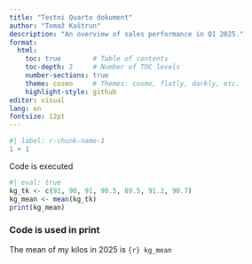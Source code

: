 ```yaml
---
title: "Testni Quarto dokument"
author: "Tomaž Kaštrun"
description: "An overview of sales performance in Q1 2025."
format:
  html:
    toc: true        # Table of contents
    toc-depth: 2     # Number of TOC levels
    number-sections: true
    theme: cosmo     # Themes: cosmo, flatly, darkly, etc.
    highlight-style: github
editor: visual
lang: en
fontsize: 12pt
---
```


```r
#| label: r-chunk-name-1
1 + 1
```

Code is executed

```r
#| eval: true
kg_tk <- c(91, 90, 91, 90.5, 89.5, 91.2, 90.7)
kg_mean <- mean(kg_tk)
print(kg_mean)
```

### Code is used in print

The mean of my kilos in 2025 is `{r} kg_mean`
